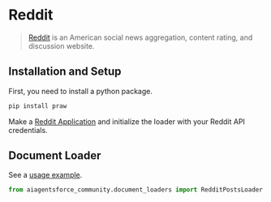 # Reddit

>[Reddit](https://www.reddit.com) is an American social news aggregation, content rating, and discussion website.

## Installation and Setup

First, you need to install a python package.

```bash
pip install praw
```

Make a [Reddit Application](https://www.reddit.com/prefs/apps/) and initialize the loader with your Reddit API credentials.

## Document Loader

See a [usage example](/docs/integrations/document_loaders/reddit).


```python
from aiagentsforce_community.document_loaders import RedditPostsLoader
```
